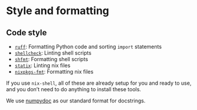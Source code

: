 # Style and formatting

## Code style

- [`ruff`](https://github.com/charliermarsh/ruff): Formatting Python code and sorting `import` statements
- [`shellcheck`](https://github.com/koalaman/shellcheck): Linting shell scripts
- [`shfmt`](https://github.com/mvdan/sh): Formatting shell scripts
- [`statix`](https://github.com/nerdypepper/statix): Linting nix files
- [`nixpkgs-fmt`](https://github.com/nix-community/nixpkgs-fmt): Formatting nix files

::: {.callout-tip}
If you use `nix-shell`, all of these are already setup for you and ready to use, and you don't need to do anything to install these tools.
:::

We use [numpydoc](https://numpydoc.readthedocs.io/en/latest/format.html) as our
standard format for docstrings.
